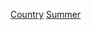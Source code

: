 {{portal|奧運會}}
{{Cat main|夏季奧林匹克運動會}}
{{Category see also|冬季奥运各国运动员}}
{{Categories by country|nocat}}

[[Category:夏季奧林匹克運動會運動員|Country]]
[[Category:各國奧運運動員|Summer]]